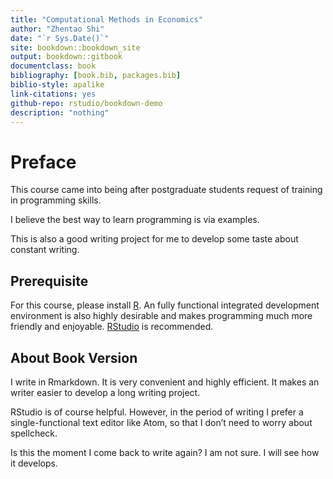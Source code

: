 ```yaml
---
title: "Computational Methods in Economics"
author: "Zhentao Shi"
date: "`r Sys.Date()`"
site: bookdown::bookdown_site
output: bookdown::gitbook
documentclass: book
bibliography: [book.bib, packages.bib]
biblio-style: apalike
link-citations: yes
github-repo: rstudio/bookdown-demo
description: "nothing"
---
```

# Preface

This course came into being after postgraduate students request of training in programming skills.

I believe the best way to learn programming is via examples.

This is also a good writing project for me to develop some taste about constant writing.

## Prerequisite

For this course, please install [R](http://www.r-project.org/).
An fully functional integrated development environment is also highly desirable and
makes programming much more friendly and enjoyable.
[RStudio](http://www.rstudio.com/) is recommended.

## About Book Version

I write in Rmarkdown. It is very convenient and highly efficient. It makes an writer easier to develop a long writing project.

RStudio is of course helpful. However, in the period of writing I prefer a single-functional text editor like Atom, so that I don't need to worry about spellcheck.

Is this the moment I come back to write again? I am not sure. I will see how it develops.
